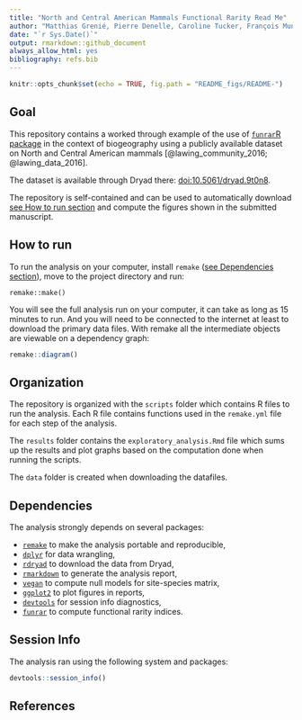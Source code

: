 ```yaml
---
title: "North and Central American Mammals Functional Rarity Read Me"
author: "Matthias Grenié, Pierre Denelle, Caroline Tucker, François Munoz and Cyrille Violle"
date: "`r Sys.Date()`"
output: rmarkdown::github_document
always_allow_html: yes
bibliography: refs.bib
---
```


```r
knitr::opts_chunk$set(echo = TRUE, fig.path = "README_figs/README-")
```

## Goal

This repository contains a worked through example of the use of [`funrar`R package](https://cran.r-project.org/package=funrar) in the context of biogeography using a publicly available dataset on North and Central American mammals [@lawing_community_2016; @lawing_data_2016].

The dataset is available through Dryad there: [doi:10.5061/dryad.9t0n8](https://doi.org/10.5061/dryad.9t0n8).

The repository is self-contained and can be used to automatically download [see How to run section](#how-to-run) and compute the figures shown in the submitted manuscript.



## How to run

To run the analysis on your computer, install `remake` ([see Dependencies section](#dependencies)), move to the project directory and run:

```
remake::make()
```

You will see the full analysis run on your computer, it can take as long as 15 minutes to run. And you will need to be connected to the internet at least to download the primary data files.
With remake all the intermediate objects are viewable on a dependency graph:

```r
remake::diagram()
```

## Organization

The repository is organized with the `scripts` folder which contains R files to run the analysis. Each R file contains functions used in the `remake.yml` file for each step of the analysis.

The `results` folder contains the `exploratory_analysis.Rmd` file which sums up the results and plot graphs based on the computation done when running the scripts.

The `data` folder is created when downloading the datafiles.

## Dependencies

The analysis strongly depends on several packages:

* [`remake`](https://github.com/richfitz/remake) to make the analysis portable and reproducible,
* [`dplyr`](https://github.com/hadley/dplyr) for data wrangling,
* [`rdryad`](https://github.com/ropensci/rdryad) to download the data from Dryad,
* [`rmarkdown`](https://github.com/rstudio/rmarkdown/) to generate the analysis report,
* [`vegan`](https://github.com/vegandevs/vegan) to compute null models for site-species matrix,
* [`ggplot2`](https://github.com/tidyverse/ggplot2) to plot figures in reports,
* [`devtools`](https://github.com/hadley/devtools) for session info diagnostics,
* [`funrar`](https://cran.r-project.org/package=funrar) to compute functional rarity indices.

## Session Info

The analysis ran using the following system and packages:

```r
devtools::session_info()
```

## References

